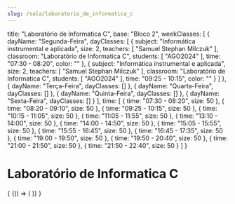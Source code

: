 ```yaml
---
slug: /sala/laboratorio_de_informatica_c
---
```

  title: "Laboratório de Informatica C",
  base: "Bloco 2",
  weekClasses: [
    {
      dayName: "Segunda-Feira",
      dayClasses: [
        {
          subject: "Informática instrumental e aplicada",
          size: 2,
          teachers: [
            "Samuel Stephan Milczuk"
          ],
          classroom: "Laboratório de Informatica C",
          students: [
            "AGO2024"
          ],
          time: "07:30 - 08:20",
          color: ""
        },
        {
          subject: "Informática instrumental e aplicada",
          size: 2,
          teachers: [
            "Samuel Stephan Milczuk"
          ],
          classroom: "Laboratório de Informatica C",
          students: [
            "AGO2024"
          ],
          time: "09:25 - 10:15",
          color: ""
        }
      ]
    },
    {
      dayName: "Terça-Feira",
      dayClasses: []
    },
    {
      dayName: "Quarta-Feira",
      dayClasses: []
    },
    {
      dayName: "Quinta-Feira",
      dayClasses: []
    },
    {
      dayName: "Sexta-Feira",
      dayClasses: []
    }
  ],
  time: [
    {
      time: "07:30 - 08:20",
      size: 50
    },
    {
      time: "08:20 - 09:10",
      size: 50
    },
    {
      time: "09:25 - 10:15",
      size: 50
    },
    {
      time: "10:15 - 11:05",
      size: 50
    },
    {
      time: "11:05 - 11:55",
      size: 50
    },
    {
      time: "13:10 - 14:00",
      size: 50
    },
    {
      time: "14:00 - 14:50",
      size: 50
    },
    {
      time: "15:05 - 15:55",
      size: 50
    },
    {
      time: "15:55 - 16:45",
      size: 50
    },
    {
      time: "16:45 - 17:35",
      size: 50
    },
    {
      time: "19:00 - 19:50",
      size: 50
    },
    {
      time: "19:50 - 20:40",
      size: 50
    },
    {
      time: "21:00 - 21:50",
      size: 50
    },
    {
      time: "21:50 - 22:40",
      size: 50
    }
  ]
}

# Laboratório de Informatica C

<div>
  {
    <BrowserOnly>
      {() => (
        <Grid
          title={data.title}
          weekClasses={data.weekClasses}
          time={data.time}
        />
      )}
    </BrowserOnly>
  }
</div>
